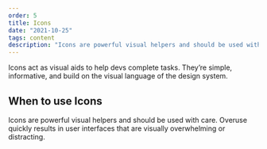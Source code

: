 ```yaml
---
order: 5
title: Icons
date: "2021-10-25"
tags: content
description: "Icons are powerful visual helpers and should be used with care."
---
```


Icons act as visual aids to help devs complete tasks.
They’re simple, informative, and build on the visual language of the design system.

## When to use Icons

Icons are powerful visual helpers and should be used with care.
Overuse quickly results in user interfaces that are visually overwhelming or distracting.

